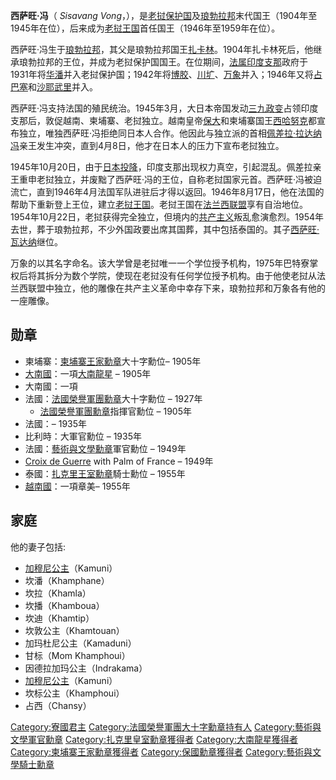 {{NoteTA|G1=地名 }}
{{Infobox Monarch
| name           = 西萨旺·冯国王
| 头衔           = 老挝国王
| image          =Sisavang Vong roi de Luang Prahang.jpg
| caption        =
| reign          = 1904年4月28日-1959年10月29日
| coronation     =
| predecessor    = [[扎卡林|扎卡林]]
| successor      = [[西萨旺·瓦达纳|西萨旺·瓦达纳]]
| heir           =
| consort        =
| issue          =
| Titles         = 
| royal house    = 琅勃拉邦
| royal anthem   =
| father         = [[扎卡林|扎卡林]]
| mother         = [[通西|通西]](Thongsy)
| date of birth  = 1885年7月14日 
| place of birth = {{flagicon image|Flag of the Kingdom of Luang Phrabang (1893 - 1946).svg}} [[瑯勃拉邦王國|瑯勃拉邦王國]][[琅勃拉邦|琅勃拉邦]]
| date of death  = {{death date and age|1959|10|29|1885|7|14}}
| place of death = {{flagicon|Kingdom of Laos}} [[寮王國|寮國]][[琅勃拉邦|琅勃拉邦]]
| buried         =
}}

'''西萨旺·冯'''（{{lang-lo|'''ເຈົ້າມະຫາຊີວິດສີສະຫວ່າງວົງ'''}} ''Sisavang Vong''，{{bd|1885年|7月14日|1959年|10月29日|catIdx=S}}），是[[老挝保护国|老挝保护国]]及[[琅勃拉邦王国|琅勃拉邦]]末代国王（1904年至1945年在位），后来成为[[老挝王国|老挝王国]]首任国王（1946年至1959年在位）。

西萨旺·冯生于[[琅勃拉邦|琅勃拉邦]]，其父是琅勃拉邦国王[[扎卡林|扎卡林]]。1904年扎卡林死后，他继承琅勃拉邦的王位，并成为老挝保护国国王。在位期间，[[法属印度支那|法属印度支那]]政府于1931年将[[华潘省|华潘]]并入老挝保护国；1942年将[[博胶省|博胶]]、[[川圹省|川圹]]、[[万象|万象]]并入；1946年又将[[占巴塞省|占巴塞]]和[[沙耶武里省|沙耶武里]]并入。

西萨旺·冯支持法国的殖民统治。1945年3月，大日本帝国发动[[三九政变|三九政变]]占领印度支那后，敦促越南、柬埔寨、老挝独立。越南皇帝[[保大帝|保大]]和柬埔寨国王[[诺罗敦·西哈努克|西哈努克]]都宣布独立，唯独西萨旺·冯拒绝同日本人合作。他因此与独立派的首相[[佩差拉·拉达纳冯|佩差拉·拉达纳冯]]亲王发生冲突，直到4月8日，他才在日本人的压力下宣布老挝独立。

1945年10月20日，由于[[日本投降|日本投降]]，印度支那出现权力真空，引起混乱。佩差拉亲王重申老挝独立，并废黜了西萨旺·冯的王位，自称老挝国家元首。西萨旺·冯被迫流亡，直到1946年4月法国军队进驻后才得以返回。1946年8月17日，他在法国的帮助下重新登上王位，建立[[老挝王国|老挝王国]]。老挝王国在[[法兰西联盟|法兰西联盟]]享有自治地位。1954年10月22日，老挝获得完全独立，但境内的[[共产主义|共产主义]]叛乱愈演愈烈。1954年去世，葬于琅勃拉邦，不少外国政要出席其国葬，其中包括泰国的{{link-en|帕努潘·育坤|Bhanubandhu Yugala|帕努潘·育坤亲王}}。其子[[西萨旺·瓦达纳|西萨旺·瓦达纳]]继位。

万象的{{link-en|西萨旺·冯大学|Sisavangvong University}}以其名字命名。该大学曾是老挝唯一一个学位授予机构，1975年巴特寮掌权后将其拆分为数个学院，使现在老挝没有任何学位授予机构。由于他使老挝从法兰西联盟中独立，他的雕像在共产主义革命中幸存下来，琅勃拉邦和万象各有他的一座雕像。

==勋章==
*柬埔寨：[[柬埔寨王家勳章|柬埔寨王家勳章]]大十字勳位– 1905年
*[[安南保護國|大南國]]：一項[[大南龍星|大南龍星]] – 1905年
*大南國：一項{{link-vi|金磬|Kim khánh}}
*法國：[[法國榮譽軍團勳章|法國榮譽軍團勳章]]大十字勳位 – 1927年
** [[法國榮譽軍團勳章|法國榮譽軍團勳章]]指揮官勳位 – 1905年
*法國：{{link-en|黑星勳章|Order of the Black Star|貝寧黑星勳章}}– 1935年
*比利時：{{link-en|王冠勳章 (比利時)|Order of the Crown (Belgium)|王冠勳章}}大軍官勳位 – 1935年
*法國：[[藝術與文學勳章|藝術與文學勳章]]軍官勳位 – 1949年
*[[Croix_de_guerre_des_théâtres_d'opérations_extérieures|Croix de Guerre]] with Palm of France – 1949年
*泰國：[[扎克里王室勳章|扎克里王室勳章]]騎士勳位 – 1955年
*[[越南國|越南國]]：一項章美– 1955年

==家庭==
他的妻子包括:
* [[坎温一世|加穆尼公主]]（Kamuni） 
* 坎潘（Khamphane）
* 坎拉（Khamla）
* 坎播（Khamboua）
* 坎迪（Khamtip）
* 坎敦公主（Khamtouan）
* 加玛杜尼公主（Kamaduni）
* 甘标（Mom Khamphoui）
* 因德拉加玛公主（Indrakama）
* [[坎温二世公主|加穆尼公主]]（Kamuni）
* 坎标公主（Khamphoui）
* 占西（Chansy）

{{start box}}
{{succession box|[[扎卡林|扎卡林]]|从[[法国|法国]]独立|[[老挝君主|琅勃拉邦国王]]|1904年4月28日-1945年10月20日}}
{{succession box|从[[法国|法国]]独立|[[西萨旺·瓦达纳|西萨旺·瓦达纳]]|[[老挝君主|老挝国王]]|1946年4月23日-1959年10月20日}}
{{end box}}
{{寮國君主}}
{{冷戰相關人物}}
{{Authority control}}

[[Category:寮國君主|Category:寮國君主]]
[[Category:法國榮譽軍團大十字勳章持有人|Category:法國榮譽軍團大十字勳章持有人]]
[[Category:藝術與文學軍官勳章|Category:藝術與文學軍官勳章]]
[[Category:扎克里皇室勳章獲得者|Category:扎克里皇室勳章獲得者]]
[[Category:大南龍星獲得者|Category:大南龍星獲得者]]
[[Category:柬埔寨王家勳章獲得者|Category:柬埔寨王家勳章獲得者]]
[[Category:保國勳章獲得者|Category:保國勳章獲得者]]
[[Category:藝術與文學騎士勳章|Category:藝術與文學騎士勳章]]